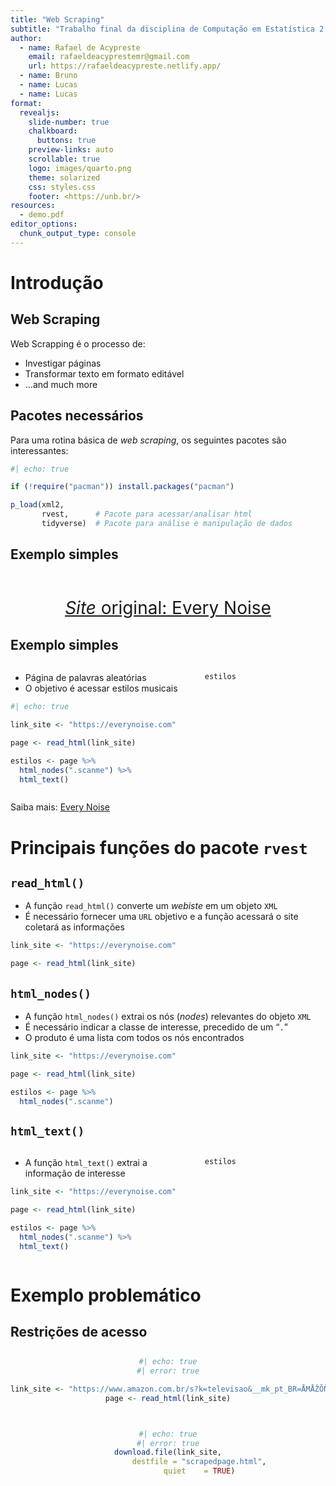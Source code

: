 ```yaml
---
title: "Web Scraping"
subtitle: "Trabalho final da disciplina de Computação em Estatística 2 (R)"
author:
  - name: Rafael de Acypreste
    email: rafaeldeacyprestemr@gmail.com
    url: https://rafaeldeacypreste.netlify.app/
  - name: Bruno
  - name: Lucas
  - name: Lucas
format:
  revealjs: 
    slide-number: true
    chalkboard: 
      buttons: true
    preview-links: auto
    scrollable: true
    logo: images/quarto.png
    theme: solarized
    css: styles.css
    footer: <https://unb.br/>
resources:
  - demo.pdf
editor_options: 
  chunk_output_type: console
---
```


# Introdução

## Web Scraping

Web Scrapping é o processo de:

::: incremental

-   Investigar páginas
-   Transformar texto em formato editável
-   ...and much more
:::

## Pacotes necessários

Para uma rotina básica de *web scraping*, os seguintes pacotes são interessantes: 

```r
#| echo: true

if (!require("pacman")) install.packages("pacman")

p_load(xml2,
       rvest,      # Pacote para acessar/analisar html  
       tidyverse)  # Pacote para análise e manipulação de dados
```

## Exemplo simples


::: {style="text-align: center; margin-top: 2em; font-size: 2em"}
[*Site* original: Every Noise](https://everynoise.com){preview-link="true" style="text-align: center"}
:::


## Exemplo simples 

::: columns
::: {.column width="60%"}
-   Página de palavras aleatórias
-   O objetivo é acessar estilos musicais


```r
#| echo: true

link_site <- "https://everynoise.com"

page <- read_html(link_site)

estilos <- page %>% 
  html_nodes(".scanme") %>%
  html_text()

```

:::

::: {.column width="40%"}
```r
estilos
```

:::
:::


::: footer
Saiba mais: [Every Noise](https://everynoise.com)
:::



# Principais funções do pacote `rvest`

## `read_html()` {auto-animate="true"}

- A função `read_html()` converte um *webiste* em um objeto `XML`
- É necessário fornecer uma `URL` objetivo e a função acessará o site coletará as informações

```.r
link_site <- "https://everynoise.com"

page <- read_html(link_site)

```

## `html_nodes()` {auto-animate="true"}

- A função `html_nodes()` extrai os nós (*nodes*) relevantes do objeto `XML`
- É necessário indicar a classe de interesse, precedido de um "`.`"
- O produto é uma lista com todos os nós encontrados

```.r
link_site <- "https://everynoise.com"

page <- read_html(link_site)

estilos <- page %>% 
  html_nodes(".scanme") 
```

## `html_text()` {auto-animate="true"}



::: columns
::: {.column width="60%"}
- A função `html_text()` extrai a informação de interesse

```.r
link_site <- "https://everynoise.com"

page <- read_html(link_site)

estilos <- page %>% 
  html_nodes(".scanme") %>%
  html_text()
```


:::

::: {.column width="40%"}
```r
estilos
```

:::
:::

# Exemplo problemático

## Restrições de acesso

::: {style="text-align: center; margin-top: 2em; font-size: 1em"}
```r
#| echo: true
#| error: true

link_site <- "https://www.amazon.com.br/s?k=televisao&__mk_pt_BR=ÅMÅŽÕÑ&crid=2HKSX4UZ7J7QF&sprefix=televisao%2Caps%2C282&ref=nb_sb_noss_1"
page <- read_html(link_site)

```
:::

::: {style="text-align: center; margin-top: 3em; font-size: 1em"}
```r
#| echo: true
#| error: true
download.file(link_site,
              destfile = "scrapedpage.html",
              quiet    = TRUE)

```
:::
